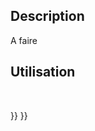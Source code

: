 <languages/>

{{VeryImportantMessage|Obsolète ({{VersionPlus/fr|1.0}}).}}

{{Docnav/fr
|
|
|[[FEM_Workbench/fr|Atelier FEM]]
|
|
|IconC=Workbench_FEM.svg
}}

{{GuiCommand/fr
|Name=FEM ConstraintFluidBoundary
|Name/fr=FEM Contrainte de limite du fluide
|MenuLocation=Modèle → Contraintes sans solveur → Contrainte de limite du fluide
|Workbenches=[[FEM_Workbench|FEM]]
|SeeAlso=
}}

==Description==

A faire

<span id="Usage"></span>
==Utilisation==

<br />


{{Docnav/fr
|
|
|[[FEM_Workbench/fr|Atelier FEM]]
|
|
|IconC=Workbench_FEM.svg
}}

{{FEM Tools navi{{#translation:}}}}
{{Userdocnavi{{#translation:}}}}